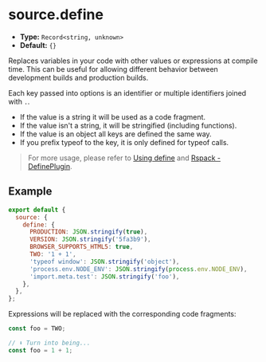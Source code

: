 # source.define

- **Type:** `Record<string, unknown>`
- **Default:** `{}`

Replaces variables in your code with other values or expressions at compile time. This can be useful for allowing different behavior between development builds and production builds.

Each key passed into options is an identifier or multiple identifiers joined with `.`.

- If the value is a string it will be used as a code fragment.
- If the value isn't a string, it will be stringified (including functions).
- If the value is an object all keys are defined the same way.
- If you prefix typeof to the key, it is only defined for typeof calls.

> For more usage, please refer to [Using define](/guide/advanced/env-vars#using-define) and [Rspack - DefinePlugin](https://rspack.rs/plugins/webpack/define-plugin).

## Example

```js
export default {
  source: {
    define: {
      PRODUCTION: JSON.stringify(true),
      VERSION: JSON.stringify('5fa3b9'),
      BROWSER_SUPPORTS_HTML5: true,
      TWO: '1 + 1',
      'typeof window': JSON.stringify('object'),
      'process.env.NODE_ENV': JSON.stringify(process.env.NODE_ENV),
      'import.meta.test': JSON.stringify('foo'),
    },
  },
};
```

Expressions will be replaced with the corresponding code fragments:

```js
const foo = TWO;

// ⬇️ Turn into being...
const foo = 1 + 1;
```

